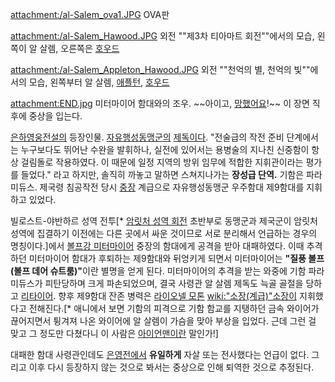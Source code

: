 attachment:/al-Salem_ova1.JPG
OVA판

attachment:/al-Salem_Hawood.JPG
외전 ""제3차 티아마트 회전""에서의 모습, 왼쪽이 알 살렘, 오른쪽은 [[호우드]]

attachment:/al-Salem_Appleton_Hawood.JPG
외전 ""천억의 별, 천억의 빛""에서의 모습, 왼쪽부터 알 살렘, [[애플턴]], [[호우드]]

attachment:END.jpg
미터마이어 함대와의 조우. ~~아이고, [[망했어요]]!~~ 이 장면 직후에 중상을 입는다.

[[은하영웅전설]]의 등장인물. [[자유행성동맹군]]의 [[제독]]이다. "전술급의 작전 준비 단계에서는 누구보다도 뛰어난 수완을 발휘하나, 실전에 있어서는 용병술의 지나친 신중함이 항상 걸림돌로 작용하였다. 이 때문에 일정 지역의 방위 임무에 적합한 지휘관이라는 평가를 들었다." 라고 하지만, 솔직히 까놓고 말하면 스쳐지나가는 '''장성급 단역.''' 기함은 파라미듀스. 제국령 침공작전 당시 [[중장]] 계급으로 자유행성동맹군 우주함대 제9함대를 지휘하고 있었다.

빌로스트-야반하르 성역 전투[* [[암릿처 성역 회전]] 초반부로 동맹군과 제국군이 암릿처 성역에 집결하기 이전에는 다른 곳에서 싸운 것이므로 서로 분리해서 언급하는 경우의 명칭이다.]에서 [[볼프강 미터마이어]] 중장의 함대에게 공격을 받아 대패하였다. 이때 추격하던 미터마이어 함대가 후퇴하는 제9함대와 뒤엉키게 되면서 미터마이어는 '''"질풍 볼프(볼프 데어 슈트룸)"'''이란 별명을 얻게 된다.
미터마이어의 추격을 받는 와중에 기함 파라미듀스가 피탄당하며 크게 파손되었으며, 결국 사령관 알 살렘 제독도 늑골 골절을 당하고 [[리타이어]]. 향후 제9함대 잔존 병력은 [[라이오넬 모톤]] [[wiki:"소장(계급)"소장]]이 지휘했다고 전해진다.[* 애니에서 보면 기함의 피격으로 기함 함교를 지탱하던 금속 와이어가 끊어지면서 튕겨져 나온 와이어에 알 살렘이 가슴을 맞아 부상을 입었다. 근데 그런 걸 맞고 그 정도만 다쳤다니 이 사람은 [[아이언맨]]이란 말인가!]

대패한 함대 사령관인데도 [[은영전]]에서 '''유일하게''' 자살 또는 전사했다는 언급이 없다. 그리고 이후 다시 등장하지 않는 것으로 봐서는 중상으로 인해 퇴역한 것으로 추정된다.
